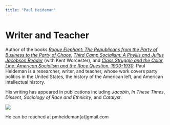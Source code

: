 ```yaml
---
title: "Paul Heideman"
---
```



# Writer and Teacher

Author of the books [*Rogue Elephant: The Republicans from the Party of Business to the Party of Chaos*](https://www.versobooks.com/products/3071-rogue-elephant?srsltid=AfmBOopkwixwhTX2USNS5AEzmM2EuYpouSODgQcqpoSpuHgV9lhKyLgG), [*Third Camp Socialism: A Phyllis and Julius Jacobson Reader*](https://brill.com/display/title/71849) (with Kent Worcester), and [*Class Struggle and the Color Line: American Socialism and the Race Question, 1900-1930*](https://www.haymarketbooks.org/books/946-class-struggle-and-the-color-line). Paul Heideman is a researcher, writer, and teacher, whose work covers party politics in the United States, the history of the American left, and American intellectual history.

His writing has appeared in publications including *Jacobin*, *In These Times*, *Dissent*, *Sociology of Race and Ethnicity*, and *Catalyst*.


![](books.png)



He can be reached at pmheideman[at]gmail.com